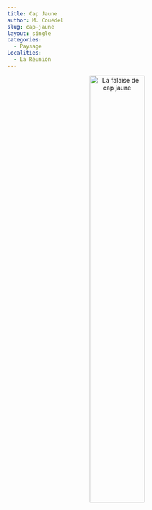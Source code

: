 ```yaml
---
title: Cap Jaune
author: M. Couëdel
slug: cap-jaune
layout: single
categories:
  - Paysage
Localities:
  - La Réunion
---
```

<center>
<img alt="La falaise de cap jaune" src="featured-image.jpg" width=50%> 


 
</center>